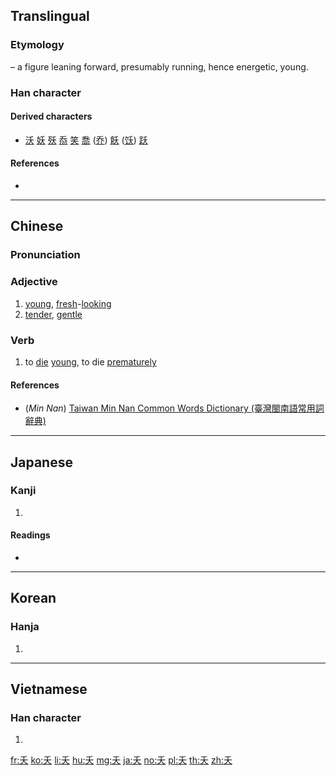 {{also|夫|禾|耒|末|天|未|夭}}
==Translingual==

===Etymology===
{{Han etyl}}
{{liushu|i}} – a figure leaning forward, presumably running, hence energetic, young.

===Han character===
{{Han char|rn=37|rad=大|as=01|sn=4|four=20430|canj=HK|ids=⿱丿大}}

====Derived characters====
* [[沃]] [[妖]] [[殀]] [[忝]] [[笑]] [[喬]] ([[乔]]) [[飫]] ([[饫]]) [[跃]]

====References====
* {{Han ref|kx=0249.030|dkj=05838|dj=0507.040|hdz=10523.020|uh=592D|ud=22829|bh=A4D4|bd=42196}}

----

==Chinese==
{{zh-forms}}

===Pronunciation===
{{zh-pron
|m=yāo,wò,wāi
|c=jiu1,jiu2
|h=
|mn=iáu
|w=
|mc=y
|oc=y
|ma=|ma2=
|cat=a,v
}}

===Adjective===
{{zh-adj}}

# [[young]], [[fresh]]-[[looking]]
# [[tender]], [[gentle]]

===Verb===
{{zh-verb}}

# to [[die]] [[young]], to die [[prematurely]]

====References====
* (''Min Nan'') [http://twblg.dict.edu.tw/holodict_new/index.html Taiwan Min Nan Common Words Dictionary (臺灣閩南語常用詞辭典)]

----

==Japanese==

===Kanji===
{{ja-kanji|grade=|rs=大01}}

# {{defn|lang=ja|sort=大01}}

====Readings====
* {{ja-readings|on=[[よう]] (yō), [[おう]] (ō), [[か]] (ka)|kun=[[わかい]] (wakai), [[わざわい]] (wazawai), [[わかじに]] (wakajini)}}

----

==Korean==

===Hanja===
{{ko-hanja|hangeul=[[요]], [[오]]|rv=yo, o|mr=yo, o|y=yo, o}}

# {{defn|lang=ko|sort=大01}}

----

==Vietnamese==

===Han character===
{{vi-hantu|[[yêu]], [[yểu]], [[eo]], [[ỉu]], [[yếu]], [[èo]]|rs=大01}}

# {{defn|lang=vi|sort=大01}}

[[fr:夭]]
[[ko:夭]]
[[li:夭]]
[[hu:夭]]
[[mg:夭]]
[[ja:夭]]
[[no:夭]]
[[pl:夭]]
[[th:夭]]
[[zh:夭]]